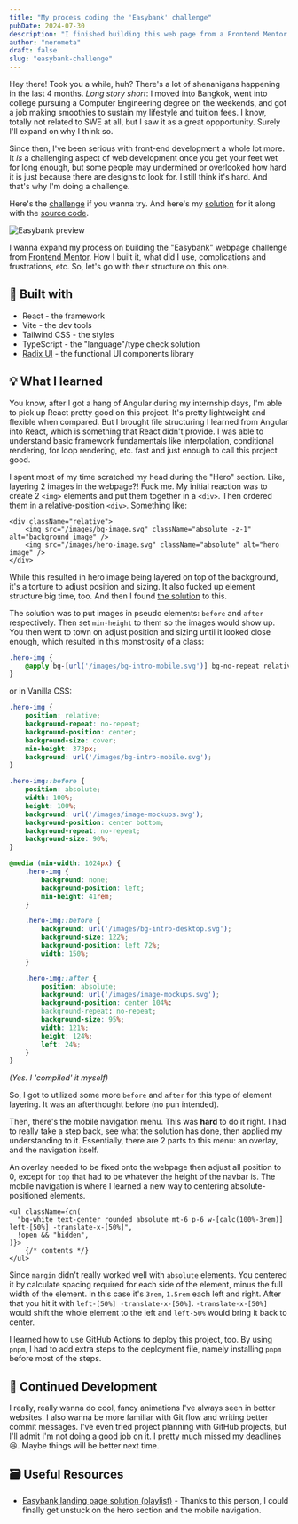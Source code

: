 ```yaml
---
title: "My process coding the 'Easybank' challenge"
pubDate: 2024-07-30
description: "I finished building this web page from a Frontend Mentor challenge, so here's my process on it."
author: "nerometa"
draft: false
slug: "easybank-challenge"
---
```


Hey there! Took you a while, huh? There's a lot of shenanigans happening in the last 4 months. *Long story short*: I moved into Bangkok, went into college pursuing a Computer Engineering degree on the weekends, and got a job making smoothies to sustain my lifestyle and tuition fees. I know, totally not related to SWE at all, but I saw it as a great oppportunity. Surely I'll expand on why I think so.

Since then, I've been serious with front-end development a whole lot more. It *is* a challenging aspect of web development once you get your feet wet for long enough, but some people may undermined or overlooked how hard it is just because there are designs to look for. I still think it's hard. And that's why I'm doing a challenge.

Here's the [challenge](https://www.frontendmentor.io/challenges/easybank-landing-page-WaUhkoDN) if you wanna try. And here's my [solution](https://nerometa.github.io/easybank/) for it along with the [source code](https://github.com/nerometa/easybank).

<img src="/images/easybank-preview.png" alt="Easybank preview" />

I wanna expand my process on building the "Easybank" webpage challenge from [Frontend Mentor](https://frontendmentor.io). How I built it, what did I use, complications and frustrations, etc. So, let's go with their structure on this one.

## 🔧 Built with

- React - the framework
- Vite - the dev tools
- Tailwind CSS - the styles
- TypeScript - the "language"/type check solution
- [Radix UI](https://www.radix-ui.com/) - the functional UI components library

## 💡 What I learned

You know, after I got a hang of Angular during my internship days, I'm able to pick up React pretty good on this project. It's pretty lightweight and flexible when compared. But I brought file structuring I learned from Angular into React, which is something that React didn't provide. I was able to understand basic framework fundamentals like interpolation, conditional rendering, for loop rendering, etc. fast and just enough to call this project good.

I spent most of my time scratched my head during the "Hero" section. Like, layering 2 images in the webpage?! Fuck me. My initial reaction was to create 2 `<img>` elements and put them together in a `<div>`. Then ordered them in a relative-position `<div>`. Something like:

```tsx
<div className="relative">
	<img src="/images/bg-image.svg" className="absolute -z-1" alt="background image" />
	<img src="/images/hero-image.svg" className="absolute" alt="hero image" />
</div>
```

While this resulted in hero image being layered on top of the background, it's a torture to adjust position and sizing. It also fucked up element structure big time, too. And then I found [the solution](https://www.youtube.com/playlist?list=PLUWqFDiirlsuYscECzks6zIZWr_Cfcx9k) to this.

The solution was to put images in pseudo elements: `before` and `after` respectively. Then set `min-height` to them so the images would show up. You then went to town on adjust position and sizing until it looked close enough, which resulted in this monstrosity of a class:

```css
.hero-img {
    @apply bg-[url('/images/bg-intro-mobile.svg')] bg-no-repeat relative bg-center bg-cover min-h-[373px] before:bg-[url('/images/image-mockups.png')] before:size-full before:absolute before:bg-[center_bottom] before:bg-no-repeat before:bg-[length:90%] lg:bg-none lg:before:bg-[url('/images/bg-intro-desktop.svg')] lg:after:bg-[url('/images/image-mockups.png')] lg:after:absolute lg:before:bg-[length:122%] lg:before:bg-[left_72%] lg:after:bg-[center_104%] lg:after:bg-no-repeat lg:after:bg-[length:95%] lg:after:w-[121%] lg:after:h-[124%] lg:after:left-[24%] lg:bg-left lg:before:w-[150%] lg:min-h-[41rem]
}
```

or in Vanilla CSS:

```css
.hero-img {
	position: relative;
	background-repeat: no-repeat;
	background-position: center;
	background-size: cover;
	min-height: 373px;
	background: url('/images/bg-intro-mobile.svg');
}

.hero-img::before {
	position: absolute;
	width: 100%;
	height: 100%;
	background: url('/images/image-mockups.svg');
	background-position: center bottom;
	background-repeat: no-repeat;
	background-size: 90%;
}

@media (min-width: 1024px) {
	.hero-img {
		background: none;
		background-position: left;
		min-height: 41rem;
	}

	.hero-img::before {
		background: url('/images/bg-intro-desktop.svg');
		background-size: 122%;
		background-position: left 72%;
		width: 150%;
	}

	.hero-img::after {
		position: absolute;
		background: url('/images/image-mockups.svg');
		background-position: center 104%:
		background-repeat: no-repeat;
		background-size: 95%;
		width: 121%;
		height: 124%;
		left: 24%;
	}
}
```

*(Yes. I 'compiled' it myself)*

So, I got to utilized some more `before` and `after` for this type of element layering. It was an afterthought before (no pun intended).

Then, there's the mobile navigation menu. This was **hard** to do it right. I had to really take a step back, see what the solution has done, then applied my understanding to it. Essentially, there are 2 parts to this menu: an overlay, and the navigation itself.

An overlay needed to be fixed onto the webpage then adjust all position to 0, except for `top` that had to be whatever the height of the navbar is. The mobile navigation is where I learned a new way to centering absolute-positioned elements.

```tsx
<ul className={cn(
  "bg-white text-center rounded absolute mt-6 p-6 w-[calc(100%-3rem)] left-[50%] -translate-x-[50%]",
  !open && "hidden",
)}>
	{/* contents */}
</ul>
```
Since `margin` didn't really worked well with `absolute` elements. You centered it by calculate spacing required for each side of the element, minus the full width of the element. In this case it's `3rem`, `1.5rem` each left and right. After that you hit it with `left-[50%] -translate-x-[50%]`. `-translate-x-[50%]` would shift the whole element to the left and `left-50%` would bring it back to center.

I learned how to use GitHub Actions to deploy this project, too. By using `pnpm`, I had to add extra steps to the deployment file, namely installing `pnpm` before most of the steps.

## 🏃 Continued Development

I really, really wanna do cool, fancy animations I've always seen in better websites. I also wanna be more familiar with Git flow and writing better commit messages. I've even tried project planning with GitHub projects, but I'll admit I'm not doing a good job on it. I pretty much missed my deadlines 😆. Maybe things will be better next time.

## 🗃️ Useful Resources

- [Easybank landing page solution (playlist)](https://www.youtube.com/playlist?list=PLUWqFDiirlsuYscECzks6zIZWr_Cfcx9k) - Thanks to this person, I could finally get unstuck on the hero section and the mobile navigation. 
